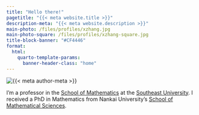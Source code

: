 ```yaml
---
title: "Hello there!"
pagetitle: "{{< meta website.title >}}"
description-meta: "{{< meta website.description >}}"
main-photo: /files/profiles/xzhang.jpg
main-photo-square: /files/profiles/xzhang-square.jpg
title-block-banner: "#CF4446"
format:
  html:
    quarto-template-params:
      banner-header-class: "home"  
---
```


::: {.grid}

::: {.g-col-12 .g-col-sm-4}

```{=html}
<div class="grid" style="--bs-columns: 5; row-gap: 0;">
  <div class="g-col-1 g-col-sm-0"></div>
  <div class="g-col-3 g-col-sm-5">
    <picture>
      <source media="(max-width: 576px)" srcset="{{< meta main-photo-square >}}">
      <source media="(min-width: 576px)" srcset="{{< meta main-photo >}}">
      <img class="img-fluid" src="{{< meta main-photo >}}" alt="{{< meta author-meta >}}">
    </picture>
  </div>
  <div class="g-col-1 g-col-sm-0"></div>
</div>
```

:::

::: {.g-col-12 .g-col-sm-8}

I'm a professor in the [School of Mathematics](https://math.seu.edu.cn/) at the [Southeast University](https://www.seu.edu.cn). I received a PhD in Mathematics from Nankai University's [School of Mathematical Sciences](https://math.nankai.edu.cn/).



:::

:::